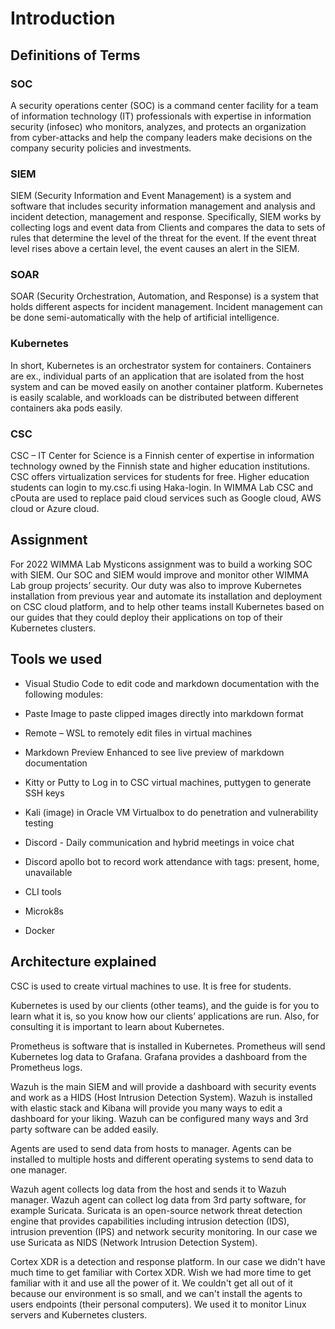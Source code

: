 # Introduction 

## Definitions of Terms 

### SOC 

A security operations center (SOC) is a command center facility for a team of information technology (IT) professionals with expertise in information security (infosec) who monitors, analyzes, and protects an organization from cyber-attacks and help the company leaders make decisions on the company security policies and investments. 

### SIEM 

SIEM (Security Information and Event Management) is a system and software that includes security information management and analysis and incident detection, management and response. Specifically, SIEM works by collecting logs and event data from Clients and compares the data to sets of rules that determine the level of the threat for the event. If the event threat level rises above a certain level, the event causes an alert in the SIEM. 

### SOAR 

SOAR (Security Orchestration, Automation, and Response) is a system that holds different aspects for incident management. Incident management can be done semi-automatically with the help of artificial intelligence. 

### Kubernetes 

In short, Kubernetes is an orchestrator system for containers. Containers are ex., individual parts of an application that are isolated from the host system and can be moved easily on another container platform. Kubernetes is easily scalable, and workloads can be distributed between different containers aka pods easily. 

### CSC 

CSC – IT Center for Science is a Finnish center of expertise in information technology owned by the Finnish state and higher education institutions. CSC offers virtualization services for students for free. Higher education students can login to my.csc.fi using Haka-login. In WIMMA Lab CSC and cPouta are used to replace paid cloud services such as Google cloud, AWS cloud or Azure cloud. 

## Assignment 

For 2022 WIMMA Lab Mysticons assignment was to build a working SOC with SIEM. Our SOC and SIEM would improve and monitor other WIMMA Lab group projects’ security. Our duty was also to improve Kubernetes installation from previous year and automate its installation and deployment on CSC cloud platform, and to help other teams install Kubernetes based on our guides that they could deploy their applications on top of their Kubernetes clusters. 

## Tools we used 

* Visual Studio Code to edit code and markdown documentation with the following modules: 

* Paste Image to paste clipped images directly into markdown format 

* Remote – WSL to remotely edit files in virtual machines 

* Markdown Preview Enhanced to see live preview of markdown documentation 

* Kitty or Putty to Log in to CSC virtual machines, puttygen to generate SSH keys 

* Kali (image) in Oracle VM Virtualbox to do penetration and vulnerability testing 

* Discord - Daily communication and hybrid meetings in voice chat 

* Discord apollo bot to record work attendance with tags: present, home, unavailable 

* CLI tools 

* Microk8s 

* Docker 

## Architecture explained 

CSC is used to create virtual machines to use. It is free for students. 

Kubernetes is used by our clients (other teams), and the guide is for you to learn what it is, so you know how our clients’ applications are run. Also, for consulting it is important to learn about Kubernetes. 

Prometheus is software that is installed in Kubernetes. Prometheus will send Kubernetes log data to Grafana. Grafana provides a dashboard from the Prometheus logs.  

Wazuh is the main SIEM and will provide a dashboard with security events and work as a HIDS (Host Intrusion Detection System).  Wazuh is installed with elastic stack and Kibana will provide you many ways to edit a dashboard for your liking. Wazuh can be configured many ways and 3rd party software can be added easily. 

Agents are used to send data from hosts to manager. Agents can be installed to multiple hosts and different operating systems to send data to one manager. 

Wazuh agent collects log data from the host and sends it to Wazuh manager. Wazuh agent can collect log data from 3rd party software, for example Suricata. Suricata is an open-source network threat detection engine that provides capabilities including intrusion detection (IDS), intrusion prevention (IPS) and network security monitoring. In our case we use Suricata as NIDS (Network Intrusion Detection System). 

Cortex XDR is a detection and response platform. In our case we didn't have much time to get familiar with Cortex XDR. Wish we had more time to get familiar with it and use all the power of it. We couldn't get all out of it because our environment is so small, and we can't install the agents to users endpoints (their personal computers). We used it to monitor Linux servers and Kubernetes clusters.